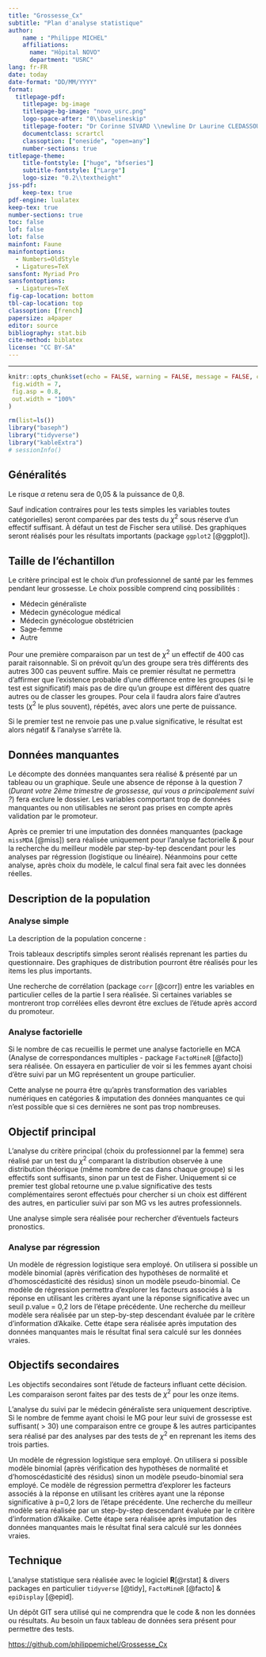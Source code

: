 ```yaml
---
title: "Grossesse_Cx"
subtitle: "Plan d'analyse statistique"
author: 
    name : "Philippe MICHEL"
    affiliations:
      name: "Hôpital NOVO"
      department: "USRC"
lang: fr-FR
date: today
date-format: "DD/MM/YYYY"
format: 
  titlepage-pdf:
    titlepage: bg-image
    titlepage-bg-image: "novo_usrc.png"
    logo-space-after: "0\\baselineskip"
    titlepage-footer: "Dr Corinne SIVARD \\newline Dr Laurine CLEDASSOU -- Service des urgences (Pontoise) \\newline  Dr Olivier FANCELLI -- Service des Urgences (Pontoise) "
    documentclass: scrartcl
    classoption: ["oneside", "open=any"]
    number-sections: true
titlepage-theme:
    title-fontstyle: ["huge", "bfseries"]
    subtitle-fontstyle: ["Large"]
    logo-size: "0.2\\textheight"
jss-pdf:
    keep-tex: true   
pdf-engine: lualatex
keep-tex: true
number-sections: true
toc: false
lof: false
lot: false
mainfont: Faune
mainfontoptions:
  - Numbers=OldStyle
  - Ligatures=TeX
sansfont: Myriad Pro
sansfontoptions:
  - Ligatures=TeX
fig-cap-location: bottom
tbl-cap-location: top
classoption: [french]
papersize: a4paper
editor: source
bibliography: stat.bib
cite-method: biblatex
license: "CC BY-SA"
---
```

---

```r
knitr::opts_chunk$set(echo = FALSE, warning = FALSE, message = FALSE, cache = FALSE,
 fig.width = 7,
 fig.asp = 0.8,
 out.width = "100%"
)
```

```r
rm(list=ls())
library("baseph")
library("tidyverse")
library("kableExtra")
# sessionInfo()
```

## Généralités

Le risque $\alpha$ retenu sera de 0,05 & la puissance de 0,8.

Sauf indication contraires pour les tests simples les variables toutes catégorielles) seront comparées par des tests du $\chi^2$ sous réserve d'un effectif suffisant. À défaut un test de Fischer sera utilisé. Des graphiques seront réalisés pour les résultats importants (package `ggplot2` [@ggplot]).

## Taille de l'échantillon
 

Le critère principal est le choix d'un professionnel de santé par les femmes pendant leur grossesse. Le choix possible comprend cinq possibilités : 

- Médecin généraliste
- Médecin gynécologue médical
- Médecin gynécologue obstétricien
- Sage-femme
- Autre

Pour une première comparaison par un test de $\chi^2$ un effectif de 400 cas parait raisonnable. Si on prévoit qu'un des groupe sera très différents des autres 300 cas peuvent suffire. Mais ce premier résultat ne permettra d'affirmer que l'existence probable d'une  différence entre les groupes (si le test est significatif) mais pas de dire qu'un groupe est différent des quatre autres ou de classer les groupes. Pour cela il faudra alors faire d'autres tests ($\chi^2$ le plus souvent), répétés, avec alors une perte de puissance.

Si le premier test ne renvoie pas une p.value significative, le résultat est alors négatif & l’analyse s’arrête là.

## Données manquantes

Le décompte des données manquantes sera réalisé & présenté par un tableau ou un graphique. Seule une absence de réponse à la question 7 (*Durant votre 2ème trimestre de grossesse, qui vous a principalement suivi ?*) fera exclure le dossier. Les variables comportant trop de données manquantes ou non utilisables ne seront pas prises en compte après validation par le promoteur.

Après ce premier tri une imputation des données manquantes (package `missMDA` [@miss]) sera réalisée uniquement pour l'analyse factorielle & pour la recherche du meilleur modèle par step-by-tep descendant pour les analyses par régression (logistique ou linéaire). Néanmoins pour cette analyse, après choix du modèle, le calcul final sera fait avec les données réelles. 

## Description de la population

### Analyse simple

La description de la population concerne :


Trois tableaux descriptifs simples seront réalisés reprenant les parties du questionnaire. Des graphiques de distribution pourront être réalisés pour les items les plus importants.

Une recherche de corrélation (package `corr` [@corr]) entre les variables en particulier celles de la partie I sera réalisée. Si certaines variables se montreront trop corrélées elles devront être exclues de l'étude après accord du promoteur. 

### Analyse factorielle

Si le nombre de cas recueillis le permet une analyse factorielle en MCA (Analyse de correspondances multiples - package `FactoMineR` [@facto]) sera réalisée. On essayera en particulier de voir si les femmes ayant choisi d'être suivi par un MG représentent un groupe particulier. 

Cette analyse ne pourra être qu'après transformation des variables numériques en catégories & imputation des données manquantes ce qui n'est possible que si ces dernières ne sont pas trop nombreuses.

## Objectif principal

L'analyse du critère principal (choix du professionnel par la femme) sera réalisé par un test du $\chi^2$ comparant la distribution observée à une distribution théorique (même nombre de cas dans chaque groupe) si les effectifs sont suffisants, sinon par un test de Fisher.  Uniquement si ce premier test global retourne une p.value significative des tests complémentaires seront effectués pour chercher si un choix est différent des autres, en particulier suivi par son MG vs les autres professionnels. 
 
Une analyse simple sera réalisée pour rechercher d'éventuels facteurs pronostics.


### Analyse par régression

Un modèle de régression logistique sera employé. On utilisera si possible un modèle binomial (après vérification des hypothèses de normalité et d’homoscédasticité des résidus) sinon un modèle pseudo-binomial. Ce modèle de régression permettra d’explorer les facteurs associés à la réponse en utilisant les critères ayant une la réponse significative avec un seuil p.value = 0,2 lors de l'étape précédente. Une recherche du meilleur modèle sera réalisée par un step-by-step descendant évaluée par le critère d’information d’Akaike. Cette étape sera réalisée après imputation des données manquantes mais le résultat final sera calculé sur les données vraies. 

## Objectifs secondaires

Les objectifs secondaires sont l'étude de facteurs influant cette décision. Les comparaison seront faites par des tests de $\chi^2$ pour les onze items.

L'analyse du suivi par le médecin généraliste sera uniquement descriptive.  Si le nombre de femme ayant choisi le MG pour leur suivi de grossesse est suffisant( > 30) une comparaison entre ce groupe & les autres participantes sera réalisé par des analyses par des tests de  $\chi^2$ en reprenant les items des trois parties.


Un modèle de régression logistique sera employé. On utilisera si possible modèle binomial (après vérification des hypothèses de normalité et d’homoscédasticité des résidus) sinon un modèle pseudo-binomial sera employé. Ce modèle de régression permettra d’explorer les facteurs associés à la réponse en utilisant les critères ayant une la réponse significative à p=0,2 lors de l'étape précédente. Une recherche du meilleur modèle sera réalisée par un step-by-step descendant évaluée par le critère d’information d’Akaike. Cette étape sera réalisée après imputation des données manquantes mais le résultat final sera calculé sur les données vraies.

## Technique {.appendix}

L'analyse statistique sera réalisée avec le logiciel **R**[@rstat] & divers packages en particulier `tidyverse` [@tidy], `FactoMineR` [@facto] & `epiDisplay` [@epid].

Un dépôt GIT sera utilisé qui ne comprendra que le code & non les données ou résultats. Au besoin un faux tableau de données sera présent pour permettre des tests.

<https://github.com/philippemichel/Grossesse_Cx>

